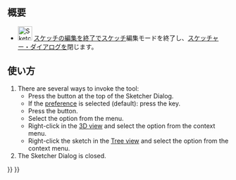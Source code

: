 <languages/>

{{Docnav/ja
|[[Sketcher_MirrorSketch/ja|スケッチを鏡像化]]
|[[Sketcher_ViewSketch/ja|スケッチを表示]]
|[[Sketcher_Workbench/ja|スケッチッチャーワークベンチ]]
|IconL=Sketcher_MirrorSketch.svg
|IconR=Sketcher_ViewSketch.svg
|IconC=Workbench_Sketcher.svg
}}

{{GuiCommand/ja
|Name=Sketcher LeaveSketch
|Name/ja=スケッチャー・スケッチの編集を終了
|MenuLocation=スケッチ → スケッチの編集を終了
|Workbenches=[[Sketcher_Workbench/ja|スケッチッチャー]]
|SeeAlso=[[Sketcher_EditSketch/ja|スケッチャー・スケッチを編集]]
}}

<span id="Description"></span>
== 概要 ==

* [[Image:Sketcher_LeaveSketch.svg|32px]] [[Sketcher_LeaveSketch/ja|スケッチの編集を終了]]でスケッチ編集モードを終了し、[[Sketcher_Dialog/ja|スケッチャー・ダイアログ]]を閉じます。

<span id="Usage"></span>
== 使い方 ==

# There are several ways to invoke the tool:
#* Press the {{Button|Close}} button at the top of the Sketcher Dialog.
#* If the {{MenuCommand|Esc can leave sketch edit mode}} [[Sketcher_Preferences#General|preference]] is selected (default): press the {{KEY|Esc}} key.
#* Press the {{Button|[[Image:Sketcher_LeaveSketch.svg|16px]] [[Sketcher_LeaveSketch|Leave sketch]]}} button.
#* Select the {{MenuCommand|Sketch → [[Image:Sketcher_LeaveSketch.svg|16px]] Leave sketch}} option from the menu.
#* Right-click in the [[3D_view|3D view]] and select the {{MenuCommand|[[Image:Sketcher_LeaveSketch.svg|16px]] Leave sketch}} option from the context menu.
#* Right-click the sketch in the [[Tree_view|Tree view]] and select the {{MenuCommand|Finish editing}} option from the context menu.
# The Sketcher Dialog is closed.


{{Docnav/ja
|[[Sketcher_MirrorSketch/ja|スケッチを鏡像化]]
|[[Sketcher_ViewSketch/ja|スケッチを表示]]
|[[Sketcher_Workbench/ja|スケッチッチャーワークベンチ]]
|IconL=Sketcher_MirrorSketch.svg
|IconR=Sketcher_ViewSketch.svg
|IconC=Workbench_Sketcher.svg
}}

{{Sketcher_Tools_navi{{#translation:}}}}
{{Userdocnavi{{#translation:}}}}